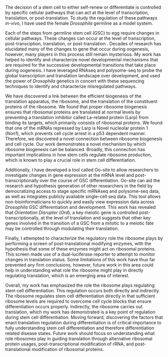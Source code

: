 
\setstretch{2.0}  

\par The decision of a stem cell to either self-renew or differentiate is controlled by specific cellular pathways that can act at the level of transcription, translation, or post-translation. To study the regulation of these pathways *in-vivo*, I have used the female *Drosophila* germline as a model system. 

\par Each of the steps from germline stem cell (GSC) to egg require changes in cellular pathways. These changes can occur at the level of transcription, post-transciption, translation, or post-translation . Decades of research has elucidated many of the changes to gene that occur during oogenesis, however, many players in this process still remain mysterious. My work has helped to identify and characterize novel developmental mechanisms that are required for the successive developmental transitions that take place during oogenesis. I have leveraged RNAseq and polysome-seq to probe the global transcription and translation landscape over development, and used the power of *Drosophila* genetics in concert with these sequencing techniques to identify and characterize misregulated pathways.  

\par We have discovered a link between the efficient biogenesis of the translation apparatus, the ribosome, and the translation of the constituent proteins of the ribosome. We found that proper ribosome biogenesis ensures that ribosomal proteins are translated at normal levels by preventing a translation inhibitor called La-related protein (Larp) from binding its targets, which primarily consists of ribosomal proteins. We found that one of the mRNAs repressed by Larp is Novel nucleolar protein 1 (*Non1*), which prevents cell cycle arrest in a p53 dependent manner. Therefore, we discovered a novel connection between ribosome biogenesis and cell cycle. Our work demonstrates a novel mechanism by which ribosome biogenesis can be balanced. Broadly, this connection has important implications in how stem cells regulate ribosome production, which is known to play a crucial role in stem cell differentiation.  

\par Additionally, I have developed a tool called Oo-site to allow researchers to investigate changes in gene expression at the mRNA level and post-transcriptionally over the course of GSC differentiation. Oo-site can aid the research and hypothesis generation of other researchers in the field by democratizing access to stage specific mRNAseq and polysome-seq data, as well as integrates publicly available single-cell seq data. This tool allows non-bioinformaticians to quickly and easily view expression data across *Drosophila* GSC differentiation and development. This work has revealed that *Orientation Disrupter* (*Ord*), a key meiotic gene is controlled post-transcriptionally, at the level of translation and suggests that other key genes involved in the transition of a GSC from a mitotic to a meiotic fate may be controlled through modulating their translation.  

\par Finally, I attempted to characterize the regulatory role the ribosome plays by performing a screen of post-translational modifying enzymes, with the hypothesis that some of these enzymes might act on ribosomal proteins. This screen made use of a dual-luciferase reporter to attempt to monitor changes in translation status. Some limitations of this work have thus far prevented any firm conclusions, however, future work in this area could help in understanding what role the ribosome might play in directly regulating translation, which is an emerging area of interest.

\par Overall, my work has emphasized the role the ribosome plays regulating stem cell differentiation. This regulation occurs both directly and indirectly. The ribosome regulates stem cell differentiation directly in that sufficient ribosome levels are required to overcome cell cycle blocks that ensure differentiation occurs properly. Indirectly, the ribosome carries out translation, which my work has demonstrated is a key point of regulation during stem cell differentiation. Moving forward, discovering the factors that enact translation regulation during differentiation is of critical importance to fully understanding stem cell differentiation and therefore differentiation related disease states. Future work should focus on understanding what role ribosomes play in guiding translation through alternative ribosomal protein usages, post-transcriptional modification of rRNA, and post-translational modification of ribosomal proteins.
